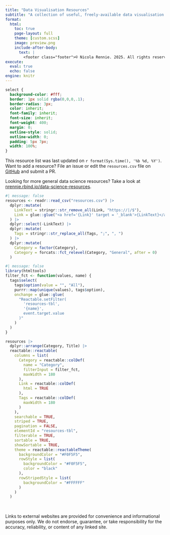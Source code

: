 ```yaml
---
title: "Data Visualisation Resources"
subtitle: "A collection of useful, freely-available data visualisation resources and links, curated by [Nicola Rennie](https://nrennie.rbind.io/)."
format:
  html:
    toc: true
    page-layout: full
    theme: [custom.scss]
    image: preview.png
    include-after-body: 
      text: |
        <footer class="footer">© Nicola Rennie. 2025. All rights reserved.</footer>
execute: 
  eval: true
  echo: false
engine: knitr
---
```


```css
select {
  background-color: #fff;
  border: 1px solid rgba(0,0,0,.1);
  border-radius: 3px;
  color: inherit;
  font-family: inherit;
  font-size: inherit;
  font-weight: 400;
  margin: 0;
  outline-style: solid;
  outline-width: 0;
  padding: 5px 7px;
  width: 100%;
}
```

This resource list was last updated on `r format(Sys.time(), '%b %d, %Y')`. Want to add a resource? File an issue or edit the `resources.csv` file on [GitHub](https://github.com/nrennie/data-viz-resources) and submit a PR.

Looking for more general data science resources? Take a look at [nrennie.rbind.io/data-science-resources](https://nrennie.rbind.io/data-science-resources/).

```r
#| message: false
resources <- readr::read_csv("resources.csv") |>
  dplyr::mutate(
    LinkText = stringr::str_remove_all(Link, "https://|/$"),
    Link = glue::glue("<a href='{Link}' target = '_blank'>{LinkText}</a>")
  ) |>
  dplyr::select(-LinkText) |>
  dplyr::mutate(
    Tags = stringr::str_replace_all(Tags, ";", ", ")
  ) |>
  dplyr::mutate(
    Category = factor(Category),
    Category = forcats::fct_relevel(Category, "General", after = 0)
  )
```

```r
#| message: false
library(htmltools)
filter_fct <- function(values, name) {
  tags$select(
    tags$option(value = "", "All"),
    purrr::map(unique(values), tags$option),
    onchange = glue::glue(
      "Reactable.setFilter(
        'resources-tbl',
        '{name}',
        event.target.value
      )"
    )
  )
}
```


```r
resources |>
  dplyr::arrange(Category, Title) |>
  reactable::reactable(
    columns = list(
      Category = reactable::colDef(
        name = "Category",
        filterInput = filter_fct,
        maxWidth = 180
      ),
      Link = reactable::colDef(
        html = TRUE
      ),
      Tags = reactable::colDef(
        maxWidth = 180
      )
    ),
    searchable = TRUE,
    striped = TRUE,
    pagination = FALSE,
    elementId = "resources-tbl",
    filterable = TRUE,
    sortable = TRUE,
    showSortable = TRUE,
    theme = reactable::reactableTheme(
      backgroundColor = "#F0F5F5",
      rowStyle = list(
        backgroundColor = "#F0F5F5",
        color = "black"
      ),
      rowStripedStyle = list(
        backgroundColor = "#FFFFFF"
      )
    )
  )
```

<br>

Links to external websites are provided for convenience and informational purposes only. We do not endorse, guarantee, or take responsibility for the accuracy, reliability, or content of any linked site.
